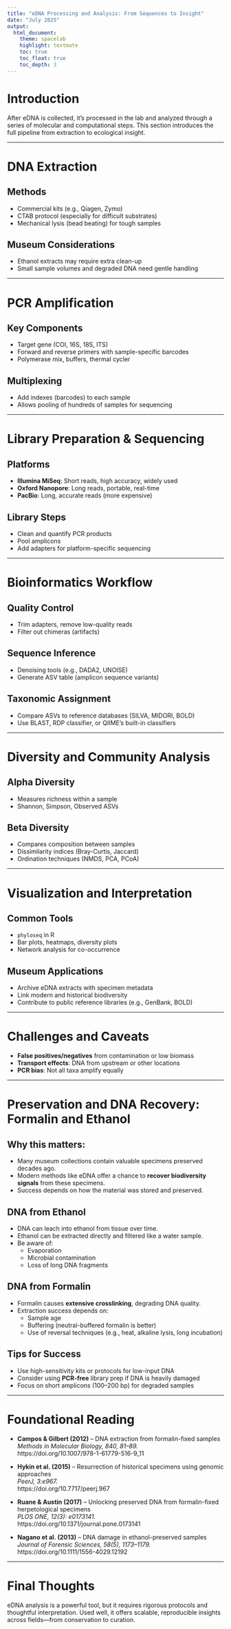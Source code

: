```yaml
---
title: "eDNA Processing and Analysis: From Sequences to Insight"
date: "July 2025"
output:
  html_document:
    theme: spacelab
    highlight: textmate
    toc: true
    toc_float: true
    toc_depth: 3
---
```


# Introduction

After eDNA is collected, it's processed in the lab and analyzed through a series of molecular and computational steps. This section introduces the full pipeline from extraction to ecological insight.

---

# DNA Extraction

## Methods
- Commercial kits (e.g., Qiagen, Zymo)
- CTAB protocol (especially for difficult substrates)
- Mechanical lysis (bead beating) for tough samples

## Museum Considerations
- Ethanol extracts may require extra clean-up
- Small sample volumes and degraded DNA need gentle handling

---

# PCR Amplification

## Key Components
- Target gene (COI, 16S, 18S, ITS)
- Forward and reverse primers with sample-specific barcodes
- Polymerase mix, buffers, thermal cycler

## Multiplexing
- Add indexes (barcodes) to each sample
- Allows pooling of hundreds of samples for sequencing

---

# Library Preparation & Sequencing

## Platforms
- **Illumina MiSeq**: Short reads, high accuracy, widely used
- **Oxford Nanopore**: Long reads, portable, real-time
- **PacBio**: Long, accurate reads (more expensive)

## Library Steps
- Clean and quantify PCR products
- Pool amplicons
- Add adapters for platform-specific sequencing

---

# Bioinformatics Workflow

## Quality Control
- Trim adapters, remove low-quality reads
- Filter out chimeras (artifacts)

## Sequence Inference
- Denoising tools (e.g., DADA2, UNOISE)
- Generate ASV table (amplicon sequence variants)

## Taxonomic Assignment
- Compare ASVs to reference databases (SILVA, MIDORI, BOLD)
- Use BLAST, RDP classifier, or QIIME’s built-in classifiers

---

# Diversity and Community Analysis

## Alpha Diversity
- Measures richness within a sample
- Shannon, Simpson, Observed ASVs

## Beta Diversity
- Compares composition between samples
- Dissimilarity indices (Bray-Curtis, Jaccard)
- Ordination techniques (NMDS, PCA, PCoA)

---

# Visualization and Interpretation

## Common Tools
- `phyloseq` in R
- Bar plots, heatmaps, diversity plots
- Network analysis for co-occurrence

## Museum Applications
- Archive eDNA extracts with specimen metadata
- Link modern and historical biodiversity
- Contribute to public reference libraries (e.g., GenBank, BOLD)

---

# Challenges and Caveats

- **False positives/negatives** from contamination or low biomass
- **Transport effects**: DNA from upstream or other locations
- **PCR bias**: Not all taxa amplify equally

---

# Preservation and DNA Recovery: Formalin and Ethanol

## Why this matters:
- Many museum collections contain valuable specimens preserved decades ago.
- Modern methods like eDNA offer a chance to **recover biodiversity signals** from these specimens.
- Success depends on how the material was stored and preserved.

## DNA from Ethanol
- DNA can leach into ethanol from tissue over time.
- Ethanol can be extracted directly and filtered like a water sample.
- Be aware of:
  - Evaporation
  - Microbial contamination
  - Loss of long DNA fragments

## DNA from Formalin
- Formalin causes **extensive crosslinking**, degrading DNA quality.
- Extraction success depends on:
  - Sample age
  - Buffering (neutral-buffered formalin is better)
  - Use of reversal techniques (e.g., heat, alkaline lysis, long incubation)

## Tips for Success
- Use high-sensitivity kits or protocols for low-input DNA
- Consider using **PCR-free** library prep if DNA is heavily damaged
- Focus on short amplicons (100–200 bp) for degraded samples

---

# Foundational Reading

- **Campos & Gilbert (2012)** – DNA extraction from formalin-fixed samples  
  _Methods in Molecular Biology, 840, 81–89._  
  https://doi.org/10.1007/978-1-61779-516-9_11

- **Hykin et al. (2015)** – Resurrection of historical specimens using genomic approaches  
  _PeerJ, 3:e967._  
  https://doi.org/10.7717/peerj.967

- **Ruane & Austin (2017)** – Unlocking preserved DNA from formalin-fixed herpetological specimens  
  _PLOS ONE, 12(3): e0173141._  
  https://doi.org/10.1371/journal.pone.0173141

- **Nagano et al. (2013)** – DNA damage in ethanol-preserved samples  
  _Journal of Forensic Sciences, 58(5), 1173–1179._  
  https://doi.org/10.1111/1556-4029.12192

---

# Final Thoughts

eDNA analysis is a powerful tool, but it requires rigorous protocols and thoughtful interpretation. Used well, it offers scalable, reproducible insights across fields—from conservation to curation.

